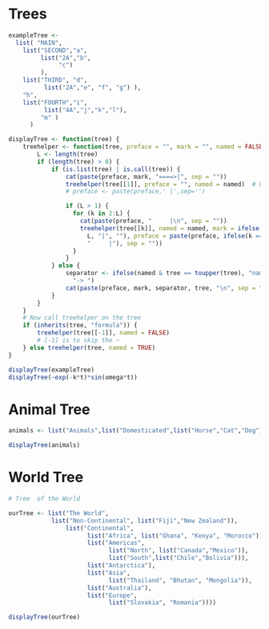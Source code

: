 Trees
======
```r
exampleTree <-  
  list( "MAIN",
    list("SECOND","a", 
         list("2A","b",
              "c")
         ),
    list("THIRD", "d",
          list("2A","e", "f", "g") ),
    "h",
    list("FOURTH","i",
          list("4A","j","k","l"),
         "m" )
      )

displayTree <- function(tree) {
    treehelper <- function(tree, preface = "", mark = "", named = FALSE) {
        L <- length(tree)
        if (length(tree) > 0) {
            if (is.list(tree) | is.call(tree)) {
                cat(paste(preface, mark, "====>|", sep = ""))
                treehelper(tree[[1]], preface = "", named = named)  # keep it on the same line.
                # preface <- paste(preface,' |',sep='')

                if (L > 1) {
                  for (k in 2:L) {
                    cat(paste(preface, "     |\n", sep = ""))
                    treehelper(tree[[k]], named = named, mark = ifelse(k == 
                      L, "|", ""), preface = paste(preface, ifelse(k == L, "     ", 
                      "     |"), sep = ""))
                  }
                }
            } else {
                separator <- ifelse(named & tree == toupper(tree), "name:", 
                  "-> ")
                cat(paste(preface, mark, separator, tree, "\n", sep = ""))
            }
        }
    }
    # Now call treehelper on the tree
    if (inherits(tree, "formula")) {
        treehelper(tree[[-1]], named = FALSE)
        # [-1] is to skip the ~
    } else treehelper(tree, named = TRUE)
}

displayTree(exampleTree)
displayTree(~exp(-k*t)*sin(omega*t))
```
# Animal Tree
```r
animals <- list("Animals",list("Domesticated",list("Horse","Cat","Dog")),list("Wild",list("Lion","Tiger","Bear","Moose")),list("Non-Animals",list("Bailey")))

displayTree(animals)
```
# World Tree
```r
# Tree  of the World

ourTree <- list("The World",
  			list("Non-Continental", list("Fiji","New Zealand")),
				list("Continental",
               	  	  list("Africa", list("Ghana", "Kenya", "Morocco")),
                      list("Americas",
                      		list("North", list("Canada","Mexico")),
                            list("South",list("Chile","Bolivia"))),
                      list("Antarctica"),
                      list("Asia", 
                      		list("Thailand", "Bhutan", "Mongolia")),
                      list("Australia"),
					  list("Europe",
                    		list("Slovakia", "Romania"))))

displayTree(ourTree)
```